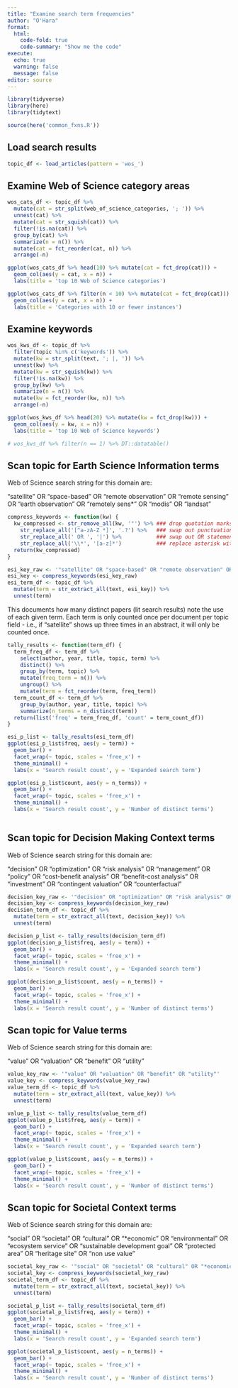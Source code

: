 ```yaml
---
title: "Examine search term frequencies"
author: "O'Hara"
format: 
  html:
    code-fold: true
    code-summary: "Show me the code"
execute:
  echo: true
  warning: false
  message: false
editor: source
---
```


```r
library(tidyverse)
library(here)
library(tidytext)

source(here('common_fxns.R'))
```

## Load search results

```r
topic_df <- load_articles(pattern = 'wos_')
```

## Examine Web of Science category areas

```r
wos_cats_df <- topic_df %>%
  mutate(cat = str_split(web_of_science_categories, '; ')) %>%
  unnest(cat) %>%
  mutate(cat = str_squish(cat)) %>%
  filter(!is.na(cat)) %>%
  group_by(cat) %>%
  summarize(n = n()) %>%
  mutate(cat = fct_reorder(cat, n)) %>%
  arrange(-n)

ggplot(wos_cats_df %>% head(10) %>% mutate(cat = fct_drop(cat))) +
  geom_col(aes(y = cat, x = n)) +
  labs(title = 'top 10 Web of Science categories')

ggplot(wos_cats_df %>% filter(n < 10) %>% mutate(cat = fct_drop(cat))) +
  geom_col(aes(y = cat, x = n)) +
  labs(title = 'Categories with 10 or fewer instances')

```


## Examine keywords

```r
wos_kws_df <- topic_df %>%
  filter(topic %in% c('keywords')) %>%
  mutate(kw = str_split(text, '; |, ')) %>%
  unnest(kw) %>%
  mutate(kw = str_squish(kw)) %>%
  filter(!is.na(kw)) %>%
  group_by(kw) %>%
  summarize(n = n()) %>%
  mutate(kw = fct_reorder(kw, n)) %>%
  arrange(-n)

ggplot(wos_kws_df %>% head(20) %>% mutate(kw = fct_drop(kw))) +
  geom_col(aes(y = kw, x = n)) +
  labs(title = 'top 10 Web of Science keywords')

# wos_kws_df %>% filter(n == 1) %>% DT::datatable()

```

## Scan topic for Earth Science Information terms

Web of Science search string for this domain are:

"satellite" OR "space-based" OR "remote observation" OR "remote sensing" OR "earth observation" OR "remotely sens*" OR "modis" OR "landsat"

```r
compress_keywords <- function(kw) {
  kw_compressed <- str_remove_all(kw, '"') %>% ### drop quotation marks
    str_replace_all('[^a-zA-Z *]', '.?') %>%   ### swap out punctuation for zero or one-space regex match
    str_replace_all(' OR ', '|') %>%           ### swap out OR statements with or operator    
    str_replace_all('\\*', '[a-z]*')           ### replace asterisk with regex match for one or more letters
  return(kw_compressed)
}
```


```r
esi_key_raw <- '"satellite" OR "space-based" OR "remote observation" OR "remote sensing" OR "earth observation" OR "remotely sens*" OR "modis" OR "landsat"'
esi_key <- compress_keywords(esi_key_raw)
esi_term_df <- topic_df %>%
  mutate(term = str_extract_all(text, esi_key)) %>%
  unnest(term)
```

This documents how many distinct papers (lit search results) note the use of each given term.  Each term is only counted once per document per topic field - i.e., if "satellite" shows up three times in an abstract, it will only be counted once.

```r
tally_results <- function(term_df) {
  term_freq_df <- term_df %>%
    select(author, year, title, topic, term) %>%
    distinct() %>%
    group_by(term, topic) %>%
    mutate(freq_term = n()) %>%
    ungroup() %>%
    mutate(term = fct_reorder(term, freq_term))
  term_count_df <- term_df %>%
    group_by(author, year, title, topic) %>%
    summarize(n_terms = n_distinct(term))
  return(list('freq' = term_freq_df, 'count' = term_count_df))
}
```


```r
esi_p_list <- tally_results(esi_term_df)
ggplot(esi_p_list$freq, aes(y = term)) +
  geom_bar() +
  facet_wrap(~ topic, scales = 'free_x') +
  theme_minimal() +
  labs(x = 'Search result count', y = 'Expanded search term')

ggplot(esi_p_list$count, aes(y = n_terms)) +
  geom_bar() +
  facet_wrap(~ topic, scales = 'free_x') +
  theme_minimal() +
  labs(x = 'Search result count', y = 'Number of distinct terms')
  
```


## Scan topic for Decision Making Context terms

Web of Science search string for this domain are:

"decision" OR "optimization" OR "risk analysis" OR "management" OR "policy" OR "cost-benefit analysis" OR "benefit-cost analysis" OR "investment" OR "contingent valuation" OR "counterfactual"

```r
decision_key_raw <- '"decision" OR "optimization" OR "risk analysis" OR "management" OR "policy" OR "cost-benefit analysis" OR "benefit-cost analysis" OR "investment" OR "contingent valuation" OR "counterfactual"'
decision_key <- compress_keywords(decision_key_raw)
decision_term_df <- topic_df %>%
  mutate(term = str_extract_all(text, decision_key)) %>%
  unnest(term)
```


```r
decision_p_list <- tally_results(decision_term_df)
ggplot(decision_p_list$freq, aes(y = term)) +
  geom_bar() +
  facet_wrap(~ topic, scales = 'free_x') +
  theme_minimal() +
  labs(x = 'Search result count', y = 'Expanded search term')

ggplot(decision_p_list$count, aes(y = n_terms)) +
  geom_bar() +
  facet_wrap(~ topic, scales = 'free_x') +
  theme_minimal() +
  labs(x = 'Search result count', y = 'Number of distinct terms')
```



## Scan topic for Value terms

Web of Science search string for this domain are:

"value" OR "valuation" OR "benefit" OR "utility"

```r
value_key_raw <- '"value" OR "valuation" OR "benefit" OR "utility"'
value_key <- compress_keywords(value_key_raw)
value_term_df <- topic_df %>%
  mutate(term = str_extract_all(text, value_key)) %>%
  unnest(term)
```


```r
value_p_list <- tally_results(value_term_df)
ggplot(value_p_list$freq, aes(y = term)) +
  geom_bar() +
  facet_wrap(~ topic, scales = 'free_x') +
  theme_minimal() +
  labs(x = 'Search result count', y = 'Expanded search term')

ggplot(value_p_list$count, aes(y = n_terms)) +
  geom_bar() +
  facet_wrap(~ topic, scales = 'free_x') +
  theme_minimal() +
  labs(x = 'Search result count', y = 'Number of distinct terms')
```



## Scan topic for Societal Context terms

Web of Science search string for this domain are:

"social" OR "societal" OR "cultural" OR "*economic" OR "environmental" OR "ecosystem service" OR "sustainable development goal" OR "protected area" OR "heritage site" OR "non use value"

```r
societal_key_raw <- '"social" OR "societal" OR "cultural" OR "*economic" OR "environmental" OR "ecosystem service" OR "sustainable development goal" OR "protected area" OR "heritage site" OR "non use value"'
societal_key <- compress_keywords(societal_key_raw)
societal_term_df <- topic_df %>%
  mutate(term = str_extract_all(text, societal_key)) %>%
  unnest(term)
```


```r
societal_p_list <- tally_results(societal_term_df)
ggplot(societal_p_list$freq, aes(y = term)) +
  geom_bar() +
  facet_wrap(~ topic, scales = 'free_x') +
  theme_minimal() +
  labs(x = 'Search result count', y = 'Expanded search term')

ggplot(societal_p_list$count, aes(y = n_terms)) +
  geom_bar() +
  facet_wrap(~ topic, scales = 'free_x') +
  theme_minimal() +
  labs(x = 'Search result count', y = 'Number of distinct terms')
```

